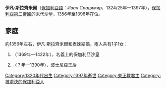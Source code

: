 {{Multiple issues|
{{Expand language|1=en|time=2020-11-07T20:36:17+00:00}}
{{Unreferenced|time=2020-11-07T20:36:17+00:00}}
}}
{{Infobox royalty
| name        = 伊凡·斯拉齊米爾
| succession  = [[保加利亞君主列表|保加利亞沙皇]]
| reign       = 1356年 — 1396年
| predecessor = [[伊凡·亞歷山大|伊凡·亞歷山大]]
| birth_date  = 1324/25年
| birth_place = [[洛維奇|洛維奇]]
| death_date  = 1397年
| house       = [[斯拉齊米爾王朝|斯拉齊米爾王朝]]
| father      = [[伊凡·亞歷山大|伊凡·亞歷山大]]
| mother      = [[瓦拉幾亞的狄奧多拉|瓦拉幾亞的狄奧多拉]]
}}

'''伊凡·斯拉齊米爾'''（[[保加利亞語|保加利亞語]]：''Иван Срацимир''，1324/25年—1397年），[[保加利亞第二帝國|保加利亞第二帝國]]的末代沙皇，1356年至1396年在位。

== 家庭 ==
約1356年左右，伊凡·斯拉齊米爾和表妹{{le|瓦拉幾亞的安娜|Anna of Wallachia}}結婚，兩人共有1子1女：
# {{le|君士坦丁二世 (保加利亞)|Constantine II of Bulgaria|君士坦丁}}（1369年—1422年），名義上的保加利亞沙皇
# {{le|保加利亞的多蘿西亞|Dorothea of Bulgaria|多蘿西亞}}（？年—1390年），波士尼亞王后

[[Category:1320年代出生|Category:1320年代出生]]
[[Category:1397年逝世|Category:1397年逝世]]
[[Category:東正教君主|Category:東正教君主]]
[[Category:被處決的保加利亞人|Category:被處決的保加利亞人]]